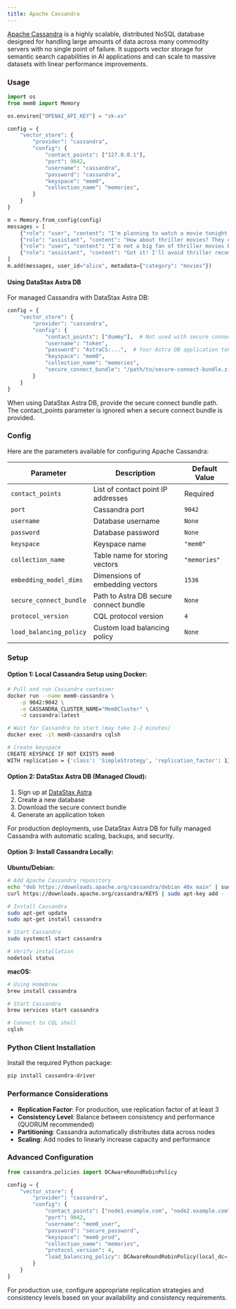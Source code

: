 ```yaml
---
title: Apache Cassandra
---
```


[Apache Cassandra](https://cassandra.apache.org/) is a highly scalable, distributed NoSQL database designed for handling large amounts of data across many commodity servers with no single point of failure. It supports vector storage for semantic search capabilities in AI applications and can scale to massive datasets with linear performance improvements.

### Usage

```python
import os
from mem0 import Memory

os.environ["OPENAI_API_KEY"] = "sk-xx"

config = {
    "vector_store": {
        "provider": "cassandra",
        "config": {
            "contact_points": ["127.0.0.1"],
            "port": 9042,
            "username": "cassandra",
            "password": "cassandra",
            "keyspace": "mem0",
            "collection_name": "memories",
        }
    }
}

m = Memory.from_config(config)
messages = [
    {"role": "user", "content": "I'm planning to watch a movie tonight. Any recommendations?"},
    {"role": "assistant", "content": "How about thriller movies? They can be quite engaging."},
    {"role": "user", "content": "I'm not a big fan of thriller movies but I love sci-fi movies."},
    {"role": "assistant", "content": "Got it! I'll avoid thriller recommendations and suggest sci-fi movies in the future."}
]
m.add(messages, user_id="alice", metadata={"category": "movies"})
```

#### Using DataStax Astra DB

For managed Cassandra with DataStax Astra DB:

```python
config = {
    "vector_store": {
        "provider": "cassandra",
        "config": {
            "contact_points": ["dummy"],  # Not used with secure connect bundle
            "username": "token",
            "password": "AstraCS:...",  # Your Astra DB application token
            "keyspace": "mem0",
            "collection_name": "memories",
            "secure_connect_bundle": "/path/to/secure-connect-bundle.zip"
        }
    }
}
```

<Note>
When using DataStax Astra DB, provide the secure connect bundle path. The contact_points parameter is ignored when a secure connect bundle is provided.
</Note>

### Config

Here are the parameters available for configuring Apache Cassandra:

| Parameter | Description | Default Value |
| --- | --- | --- |
| `contact_points` | List of contact point IP addresses | Required |
| `port` | Cassandra port | `9042` |
| `username` | Database username | `None` |
| `password` | Database password | `None` |
| `keyspace` | Keyspace name | `"mem0"` |
| `collection_name` | Table name for storing vectors | `"memories"` |
| `embedding_model_dims` | Dimensions of embedding vectors | `1536` |
| `secure_connect_bundle` | Path to Astra DB secure connect bundle | `None` |
| `protocol_version` | CQL protocol version | `4` |
| `load_balancing_policy` | Custom load balancing policy | `None` |

### Setup

#### Option 1: Local Cassandra Setup using Docker:

```bash
# Pull and run Cassandra container
docker run --name mem0-cassandra \
    -p 9042:9042 \
    -e CASSANDRA_CLUSTER_NAME="Mem0Cluster" \
    -d cassandra:latest

# Wait for Cassandra to start (may take 1-2 minutes)
docker exec -it mem0-cassandra cqlsh

# Create keyspace
CREATE KEYSPACE IF NOT EXISTS mem0
WITH replication = {'class': 'SimpleStrategy', 'replication_factor': 1};
```

#### Option 2: DataStax Astra DB (Managed Cloud):

1. Sign up at [DataStax Astra](https://astra.datastax.com/)
2. Create a new database
3. Download the secure connect bundle
4. Generate an application token

<Tip>
For production deployments, use DataStax Astra DB for fully managed Cassandra with automatic scaling, backups, and security.
</Tip>

#### Option 3: Install Cassandra Locally:

**Ubuntu/Debian:**
```bash
# Add Apache Cassandra repository
echo "deb https://downloads.apache.org/cassandra/debian 40x main" | sudo tee -a /etc/apt/sources.list.d/cassandra.sources.list
curl https://downloads.apache.org/cassandra/KEYS | sudo apt-key add -

# Install Cassandra
sudo apt-get update
sudo apt-get install cassandra

# Start Cassandra
sudo systemctl start cassandra

# Verify installation
nodetool status
```

**macOS:**
```bash
# Using Homebrew
brew install cassandra

# Start Cassandra
brew services start cassandra

# Connect to CQL shell
cqlsh
```

### Python Client Installation

Install the required Python package:

```bash
pip install cassandra-driver
```

### Performance Considerations

- **Replication Factor**: For production, use replication factor of at least 3
- **Consistency Level**: Balance between consistency and performance (QUORUM recommended)
- **Partitioning**: Cassandra automatically distributes data across nodes
- **Scaling**: Add nodes to linearly increase capacity and performance

### Advanced Configuration

```python
from cassandra.policies import DCAwareRoundRobinPolicy

config = {
    "vector_store": {
        "provider": "cassandra",
        "config": {
            "contact_points": ["node1.example.com", "node2.example.com", "node3.example.com"],
            "port": 9042,
            "username": "mem0_user",
            "password": "secure_password",
            "keyspace": "mem0_prod",
            "collection_name": "memories",
            "protocol_version": 4,
            "load_balancing_policy": DCAwareRoundRobinPolicy(local_dc='DC1')
        }
    }
}
```

<Warning>
For production use, configure appropriate replication strategies and consistency levels based on your availability and consistency requirements.
</Warning>

